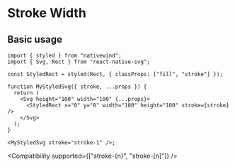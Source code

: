 
# Stroke Width

## Basic usage

<RNSVG />

```tsx
import { styled } from "nativewind";
import { Svg, Rect } from "react-native-svg";

const StyledRect = styled(Rect, { classProps: ["fill", "stroke"] });

function MyStyledSvg({ stroke, ...props }) {
  return (
    <Svg height="100" width="100" {...props}>
      <StyledRect x="0" y="0" width="100" height="100" stroke={stroke} />
    </Svg>
  );
}

<MyStyledSvg stroke="stroke-1" />;
```

<Compatibility supported={["stroke-{n}", "stroke-[n]"]} />
